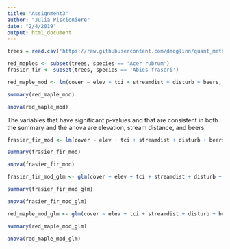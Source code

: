 ```yaml
---
title: "Assignment3"
author: "Julia Piscioniere"
date: "2/4/2019"
output: html_document
---
```


```r
trees = read.csv('https://raw.githubusercontent.com/dmcglinn/quant_methods/gh-pages/data/treedata_subset.csv')

red_maples <- subset(trees, species == 'Acer rubrum')
frasier_fir <- subset(trees, species == 'Abies fraseri')
```

```r
red_maple_mod <- lm(cover ~ elev + tci + streamdist + disturb + beers, data = red_maples)

summary(red_maple_mod)

anova(red_maple_mod)

```
The variables that have significant p-values and that are consistent in both the summary and the anova are elevation, stream distance, and beers. 
```r
frasier_fir_mod <- lm(cover ~ elev + tci + streamdist + disturb + beers, frasier_fir)

summary(frasier_fir_mod)

anova(frasier_fir_mod)
```
```r
frasier_fir_mod_glm <- glm(cover ~ elev + tci + streamdist + disturb + beers, frasier_fir, family = "poisson")

summary(frasier_fir_mod_glm)

anova(frasier_fir_mod_glm)
```


```r
red_maple_mod_glm <- glm(cover ~ elev + tci + streamdist + disturb + beers, data = red_maples, family = "poisson")

summary(red_maple_mod_glm)

anova(red_maple_mod_glm)
```
